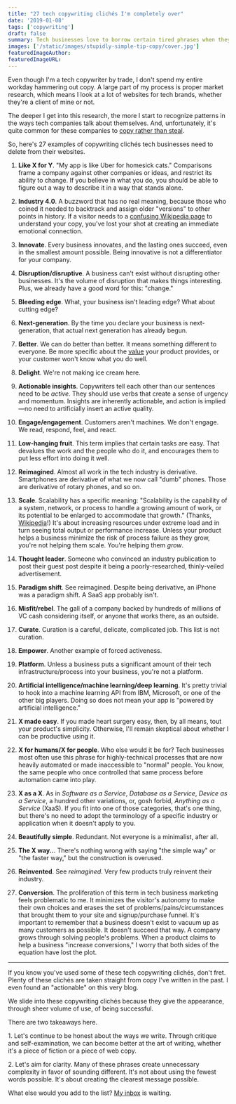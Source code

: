 ```yaml
---
title: "27 tech copywriting clichés I'm completely over"
date: '2019-01-08'
tags: ['copywriting']
draft: false
summary: Tech businesses love to borrow certain tired phrases when they talk about themselves. Here's some of my worst offenders in 2019 so you know what not to say.
images: ['/static/images/stupidly-simple-tip-copy/cover.jpg']
featuredImageAuthor:
featuredImageURL:
---
```


Even though I'm a tech copywriter by trade, I don't spend my entire workday hammering out copy. A large part of my process is proper market research, which means I look at a lot of websites for tech brands, whether they're a client of mine or not.

The deeper I get into this research, the more I start to recognize patterns in the ways tech companies talk about themselves. And, unfortunately, it's quite common for these companies to [copy rather than steal](/articles/stupidly-simple-tip-copy/).

So, here's 27 examples of copywriting clichés tech businesses need to delete from their websites.

1. **Like X for Y**. "My app is like Uber for homesick cats." Comparisons frame a company against other companies or ideas, and restrict its ability to change. If you believe in what you do, you should be able to figure out a way to describe it in a way that stands alone.

2. **Industry 4.0**. A buzzword that has no real meaning, because those who coined it needed to backtrack and assign older "versions" to other points in history. If a visitor needs to a [confusing Wikipedia page](https://en.wikipedia.org/wiki/Industry_4.0) to understand your copy, you've lost your shot at creating an immediate emotional connection.

3. **Innovate**. Every business innovates, and the lasting ones succeed, even in the smallest amount possible. Being innovative is not a differentiator for your company.

4. **Disruption/disruptive**. A business can't exist without disrupting other businesses. It's the volume of disruption that makes things interesting. Plus, we already have a good word for this: "change."

5. **Bleeding edge**. What, your business isn't leading edge? What about cutting edge?

6. **Next-generation**. By the time you declare your business is next-generation, that actual next generation has already begun.

7. **Better**. We can do better than better. It means something different to everyone. Be more specific about the [value](/articles/understand-your-value/) your product provides, or your customer won't know what you do well.

8. **Delight**. We're not making ice cream here.

9. **Actionable insights**. Copywriters tell each other than our sentences need to be _active_. They should use verbs that create a sense of urgency and momentum. Insights are inherently actionable, and action is implied—no need to artificially insert an active quality.

10. **Engage/engagement**. Customers aren't machines. We don't engage. We read, respond, feel, and react.

11. **Low-hanging fruit**. This term implies that certain tasks are easy. That devalues the work and the people who do it, and encourages them to put less effort into doing it well.

12. **Reimagined**. Almost all work in the tech industry is derivative. Smartphones are derivative of what we now call "dumb" phones. Those are derivative of rotary phones, and so on.

13. **Scale**. Scalability has a specific meaning: "Scalability is the capability of a system, network, or process to handle a growing amount of work, or its potential to be enlarged to accommodate that growth." (Thanks, [Wikipedia](https://en.wikipedia.org/wiki/Scalability)!) It's about increasing resources under extreme load and in turn seeing total output or performance increase. Unless your product helps a business minimize the risk of process failure as they grow, you're not helping them scale. You're helping them _grow_.

14. **Thought leader**. Someone who convinced an industry publication to post their guest post despite it being a poorly-researched, thinly-veiled advertisement.

15. **Paradigm shift**. See reimagined. Despite being derivative, an iPhone was a paradigm shift. A SaaS app probably isn't.

16. **Misfit/rebel**. The gall of a company backed by hundreds of millions of VC cash considering itself, or anyone that works there, as an outside.

17. **Curate**. Curation is a careful, delicate, complicated job. This list is not curation.

18. **Empower**. Another example of forced activeness.

19. **Platform**. Unless a business puts a significant amount of their tech infrastructure/process into your business, you're not a platform.

20. **Artificial intelligence/machine learning/deep learning**. It's pretty trivial to hook into a machine learning API from IBM, Microsoft, or one of the other big players. Doing so does not mean your app is "powered by artificial intelligence."

21. **X made easy**. If you made heart surgery easy, then, by all means, tout your product's simplicity. Otherwise, I'll remain skeptical about whether I can be productive using it.

22. **X for humans/X for people**. Who else would it be for? Tech businesses most often use this phrase for highly-technical processes that are now heavily automated or made inaccessible to "normal" people. You know, the same people who once controlled that same process before automation came into play.

23. **X as a X**. As in _Software as a Service_, _Database as a Service_, _Device as a Service_, a hundred other variations, or, gosh forbid, _Anything as a Service_ (XaaS). If you fit into one of those categories, that's one thing, but there's no need to adopt the terminology of a specific industry or application when it doesn't apply to you.

24. **Beautifully simple**. Redundant. Not everyone is a minimalist, after all.

25. **The X way..**. There's nothing wrong with saying "the simple way" or "the faster way," but the construction is overused.

26. **Reinvented**. See _reimagined_. Very few products truly reinvent their industry.

27. **Conversion**. The proliferation of this term in tech business marketing feels problematic to me. It minimizes the visitor's autonomy to make their own choices and erases the set of problems/pains/circumstances that brought them to your site and signup/purchase funnel. It's important to remember that a business doesn't exist to vacuum up as many customers as possible. It doesn't succeed that way. A company grows through solving people's problems. When a product claims to help a business "increase conversions," I worry that both sides of the equation have lost the plot.

---

If you know you've used some of these tech copywriting clichés, don't fret. Plenty of these clichés are taken straight from copy I've written in the past. I even found an "actionable" on this very blog.

We slide into these copywriting clichés because they give the appearance, through sheer volume of use, of being successful.

There are two takeaways here.

<p className="!text-sea text-2xl font-medium">
  1. Let's continue to be honest about the ways we write. Through critique and self-examination, we
  can become better at the art of writing, whether it's a piece of fiction or a piece of web copy.
</p>

<p className="!text-steel text-2xl font-medium">
  2. Let's aim for clarity. Many of these phrases create unnecessary complexity in favor of sounding
  different. It's not about using the fewest words possible. It's about creating the clearest
  message possible.
</p>

What else would you add to the list? [My inbox](mailto:j@joelhans.com) is waiting.
